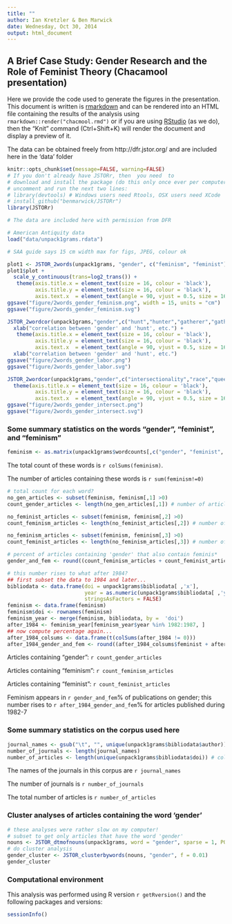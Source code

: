 ```yaml
---
title: ""
author: Ian Kretzler & Ben Marwick
date: Wednesday, Oct 30, 2014
output: html_document
---
```


## A Brief Case Study: Gender Research and the Role of Feminist Theory (Chacamool presentation)

Here we provide the code used to generate the figures in the presentation. This document is written is [rmarkdown](http://rmarkdown.rstudio.com/) and can be rendered into an HTML file containing the results of the analysis using `rmarkdown::render("chacmool.rmd")` or if you are using [RStudio](http://www.rstudio.com/) (as we do), then the "Knit" command (Ctrl+Shift+K) will render the document and display a preview of it.

The data can be obtained freely from http://dfr.jstor.org/ and are included here in the 'data' folder

```r
knitr::opts_chunk$set(message=FALSE, warning=FALSE)
# If you don't already have JSTORr, then  you need  to 
# download and install the package (do this only once ever per computer)
# uncomment and run the next two lines:
# library(devtools) # Windows users need Rtools, OSX users need XCode
# install_github("benmarwick/JSTORr")
library(JSTORr)
```


```r
# The data are included here with permission from DFR

# American Antiquity data
load("data/unpack1grams.rdata")

# SAA guide says 15 cm width max for figs, JPEG, colour ok
```


```r
plot1 <- JSTOR_2words(unpack1grams, "gender", c("feminism", "feminist"), span = 0.48, yearfrom = 1970, yearto = 2007) 
plot1$plot +
  scale_y_continuous(trans=log2_trans()) + 
   theme(axis.title.x = element_text(size = 16, colour = 'black'),
         axis.title.y = element_text(size = 16, colour = 'black'),
         axis.text.x  = element_text(angle = 90, vjust = 0.5, size = 16, colour = 'black'))
ggsave("figure/2words_gender_feminism.png", width = 15, units = "cm")
ggsave("figure/2words_gender_feminism.svg")
```

```r
JSTOR_2wordcor(unpack1grams,"gender",c("hunt","hunter","gatherer","gather","role","division","labor"), span = 0.5, yearfrom = 1970, yearto = 2007) +
  xlab("correlation between 'gender' and 'hunt', etc.") +
   theme(axis.title.x = element_text(size = 16, colour = 'black'),
         axis.title.y = element_text(size = 16, colour = 'black'),
         axis.text.x  = element_text(angle = 90, vjust = 0.5, size = 16, colour = 'black')) 
  xlab("correlation between 'gender' and 'hunt', etc.")
ggsave("figure/2words_gender_labor.png")
ggsave("figure/2words_gender_labor.svg")
```


```r
JSTOR_2wordcor(unpack1grams,"gender",c("intersectionality","race","queer","identity","intersectional","sexuality"), span = 0.6, yearfrom = 1970, yearto = 2007) +
  theme(axis.title.x = element_text(size = 16, colour = 'black'),
         axis.title.y = element_text(size = 16, colour = 'black'),
         axis.text.x  = element_text(angle = 90, vjust = 0.5, size = 16, colour = 'black')) 
ggsave("figure/2words_gender_intersect.png")
ggsave("figure/2words_gender_intersect.svg")
```

### Some summary statistics on the words "gender", "feminist", and "feminism"

```r
feminism <- as.matrix(unpack1grams$wordcounts[,c("gender", "feminist", "feminism")])
```

The total count of these words is `r colSums(feminism)`.

The number of articles containing these words is `r sum(feminism!=0)`

```r
# total count for each word?
no_gen_articles <- subset(feminism, feminism[,1] >0)
count_gender_articles <- length(no_gen_articles[,1]) # number of articles containing "gender"

no_feminist_articles <- subset(feminism, feminism[,2] >0)
count_feminism_articles <- length(no_feminist_articles[,2]) # number of articles containing "feminism"

no_feminism_articles <- subset(feminism, feminism[,3] >0)
count_feminist_articles <- length(no_feminism_articles[,3]) # number of articles containing "feminist"

# percent of articles containing 'gender' that also contain feminis*
gender_and_fem <- round((count_feminism_articles + count_feminist_articles) / count_gender_articles * 100, 0) 

# this number rises to what after 1984?
## first subset the data to 1984 and later...
bibliodata <- data.frame(doi = unpack1grams$bibliodata[ ,'x'],
                         year = as.numeric(unpack1grams$bibliodata[ ,'year']),
                         stringsAsFactors = FALSE)
feminism <- data.frame(feminism)
feminism$doi <- rownames(feminism)
feminism_year <- merge(feminism, bibliodata, by =  'doi')
after_1984 <- feminism_year[feminism_year$year %in% 1982:1987, ]
## now compute percentage again...
after_1984_colsums <- data.frame(t(colSums(after_1984 != 0)))
after_1984_gender_and_fem <- round((after_1984_colsums$feminist + after_1984_colsums$feminism) / after_1984_colsums$gender * 100, 0)
```

Articles containing "gender": `r count_gender_articles`

Articles containing "feminism": `r count_feminism_articles`

Articles containing "feminist": `r count_feminist_articles`

Feminism appears in `r gender_and_fem`% of publications on gender; this number rises to `r after_1984_gender_and_fem`% for articles published during 1982-7 

### Some summary statistics on the corpus used here

```r
journal_names <- gsub("\t", "", unique(unpack1grams$bibliodata$author)) # colnames are offset!
number_of_journals <- length(journal_names)
number_of_articles <- length(unique(unpack1grams$bibliodata$doi)) # colnames are offset!
```

The names of the journals in this corpus are `r journal_names`

The number of journals is `r number_of_journals`

The total number of articles is `r number_of_articles`

### Cluster analyses of articles containing the word 'gender'

```r
# these analyses were rather slow on my computer!
# subset to get only articles that have the word 'gender'
nouns <- JSTOR_dtmofnouns(unpack1grams, word = "gender", sparse = 1, POStag = TRUE)
# do cluster analysis 
gender_cluster <- JSTOR_clusterbywords(nouns, "gender", f = 0.01)
gender_cluster
```


### Computational environment

This analysis was performed using R version `r getRversion()` and the following packages and versions: 

```r
sessionInfo()
```




